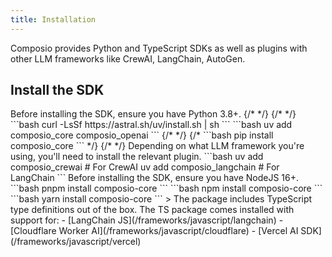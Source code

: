 ```yaml
---
title: Installation
---
```


Composio provides Python and TypeScript SDKs as well as plugins with other LLM frameworks like CrewAI, LangChain, AutoGen.

## Install the SDK

<Tabs>
  <Tab title="Python">
Before installing the SDK, ensure you have Python 3.8+.
  {/* <Tabs> */}
  {/* <Tab title='uv'> */}
  <Steps>
  <Step title="Install uv">
    ```bash
curl -LsSf https://astral.sh/uv/install.sh | sh
    ```
    </Step>
    <Step title="Install Composio">
    ```bash
    uv add composio_core composio_openai
    ```
  {/* </Tab> */}
  {/* <Tab title='pip'>
    ```bash
    pip install composio_core
    ```
  </Tab> */}
  {/* </Tabs> */}
  </Step>
  <Step title="Install the relevant plugin">
    Depending on what LLM framework you're using, you'll need to install the relevant plugin.
    ```bash
    uv add composio_crewai      # For CrewAI
    uv add composio_langchain   # For LangChain
    ```
    </Step>
    </Steps>
  </Tab>
  <Tab title="TypeScript">
Before installing the SDK, ensure you have NodeJS 16+.
  <Steps>
  <Step title="Install Composio">
  <Tabs>
  <Tab title='pnpm'>
  ```bash
  pnpm install composio-core
  ```
  </Tab>
  <Tab title='npm'>
    ```bash
    npm install composio-core
    ```
  </Tab>
  <Tab title='yarn'>
    ```bash
    yarn install composio-core
    ```
  </Tab>
  </Tabs>
  </Step>
    > The package includes TypeScript type definitions out of the box.
  <Step title="Plugins">
  The TS package comes installed with support for:
  - [LangChain JS](/frameworks/javascript/langchain)
  - [Cloudflare Worker AI](/frameworks/javascript/cloudflare)
  - [Vercel AI SDK](/frameworks/javascript/vercel)
  </Step>
  </Steps>
  </Tab>
</Tabs>
